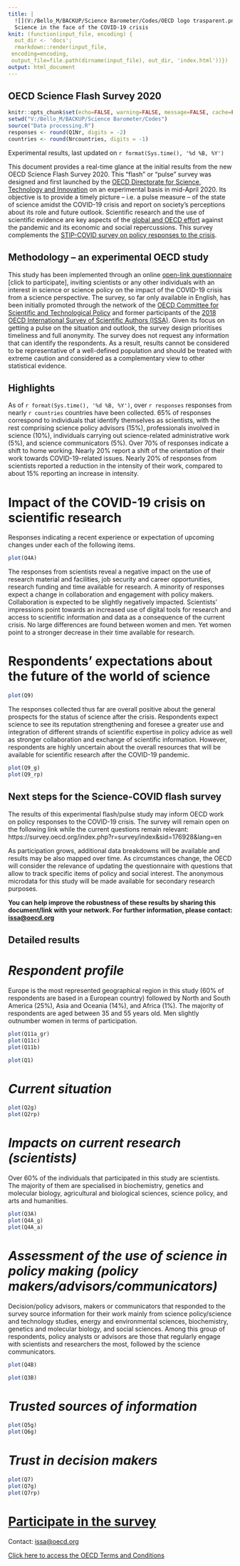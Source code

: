 ```yaml
---
title: |
  ![](V:/Bello_M/BACKUP/Science Barometer/Codes/OECD logo trasparent.png){width=3in}  
  Science in the face of the COVID-19 crisis
knit: (function(input_file, encoding) {
  out_dir <- 'docs';
  rmarkdown::render(input_file,
 encoding=encoding,
 output_file=file.path(dirname(input_file), out_dir, 'index.html'))})
output: html_document
---
```


## OECD Science Flash Survey 2020

```r
knitr::opts_chunk$set(echo=FALSE, warning=FALSE, message=FALSE, cache=FALSE)
setwd("V:/Bello_M/BACKUP/Science Barometer/Codes")
source("Data processing.R")
responses <- round(Q1Nr, digits = -2)
countries <- round(Nrcountries, digits = -1)

```

Experimental results, last updated on `r format(Sys.time(), '%d %B, %Y')`


This document provides a real-time glance at the initial results from the new OECD Science Flash Survey 2020. This “flash” or  “pulse” survey was designed and first launched by the  <a href="https://www.oecd.org/sti/">OECD Directorate for Science, Technology and Innovation</a> on an experimental basis in mid-April 2020. Its objective is to provide a timely picture – i.e. a pulse measure – of the state of science amidst the COVID-19 crisis and report on society's perceptions about its role and future outlook. Scientific research and the use of scientific evidence are key aspects of the <a href="http://www.oecd.org/coronavirus/en/">global and OECD effort</a> against the pandemic and its economic and social repercussions. This survey complements the <a href="https://stip.oecd.org/Covid.html">STIP-COVID survey on policy responses to the crisis</a>. 

## **Methodology – an experimental OECD study** 

This study has been implemented through an online <a href="https://survey.oecd.org/index.php?r=survey/index&sid=176928&lang=en">open-link questionnaire</a> [click to participate],  inviting scientists or any other individuals with an interest in science or science policy on the impact of the COVID-19 crisis from a science perspective. The survey, so far only available in English, has been initially promoted through the network of the <a href="https://community.oecd.org/community/cstp/">OECD Committee for Scientific and Technological Policy</a> and former participants of the <a href="http://oe.cd/issa">2018 OECD International Survey of Scientific Authors (ISSA)</a>. 
Given its focus on getting a pulse on the situation and outlook, the survey design prioritises timeliness and full anonymity. The survey does not request any information that can identify the respondents. As a result, results cannot be considered to be representative of a well-defined population and should be treated with extreme caution and considered as a complementary view to other statistical evidence. 

## **Highlights**

As of `r format(Sys.time(), '%d %B, %Y')`, over `r responses` responses from nearly `r countries` countries have been collected. 65% of responses correspond to individuals that identify themselves as scientists, with the rest comprising science policy advisors (15%), professionals involved in science (10%), individuals carrying out science-related administrative work (5%), and science communicators (5%). Over 70% of responses indicate a shift to home working. Nearly 20% report a shift of the orientation of their work towards COVID-19-related issues. Nearly 20% of responses from scientists reported a reduction in the intensity of their work, compared to about 15% reporting an increase in intensity. 

# **Impact of the COVID-19 crisis on scientific research**

Responses indicating a recent experience or expectation of upcoming changes under each of the following items.

```r
plot(Q4A)
```

The responses from scientists reveal a negative impact on the use of research material and facilities, job security and career opportunities, research funding and time available for research. A minority of responses expect a change in  collaboration and engagement with policy makers. Collaboration is expected to be slightly negatively impacted. Scientists’ impressions point towards an  increased use of digital tools for research and access to scientific information and data as a consequence of the current crisis. No large differences are found between women and men. Yet women point to a stronger decrease in their time available for research.

# **Respondents’ expectations about the future of the world of science**

```r
plot(Q9)
```

The responses collected thus far are overall positive about the general prospects for the status of science after the crisis. Respondents expect science to see its reputation strengthening and foresee a greater use and integration of different strands of scientific expertise in policy advice as well as stronger collaboration and exchange of scientific information. However, respondents are highly uncertain about the overall resources that will be available for scientific research after the COVID-19 pandemic. 

```r
plot(Q9_g)
plot(Q9_rp)
```

## **Next steps for the Science-COVID flash survey**

The results of this experimental flash/pulse study may inform OECD work on policy responses to the COVID-19 crisis. The survey will remain open on the following link while the current questions remain relevant: https://survey.oecd.org/index.php?r=survey/index&sid=176928&lang=en

As participation grows, additional data breakdowns will be available and results may be also mapped over time. As circumstances change, the OECD will consider the relevance of updating the questionnaire with questions that allow to track specific items of policy and social interest. The anonymous microdata for this study will be made available for secondary research purposes. 

**You can help improve the robustness of these results by sharing this document/link with your network. 
For further information, please contact: <a href="mailto:issa@oecd.org?subject=Hyperlinks">issa@oecd.org</a>  **

## **Detailed results** 

# *Respondent profile*

Europe is the most represented geographical region in this study (60% of respondents are based in a European country) followed by North and South America (25%), Asia and Oceania (14%), and Africa (1%). The majority of respondents are aged between 35 and 55 years old. Men slightly outnumber women in terms of participation.

```r
plot(Q11a_gr)
plot(Q11c)
plot(Q11b)
```
```r
plot(Q1)
```

# *Current situation*

```r
plot(Q2g)
plot(Q2rp)
```

# *Impacts on current research (scientists)*

Over 60% of the individuals that participated in this study are scientists. The majority of them are specialised in biochemistry, genetics and molecular biology, agricultural and biological sciences, science policy, and arts and humanities.

```r
plot(Q3A)
plot(Q4A_g)
plot(Q4A_a)
```

# *Assessment of the use of science in policy making (policy makers/advisors/communicators)*

Decision/policy advisors, makers or communicators that responded to the survey source information for their work mainly from science policy/science and technology studies, energy and environmental sciences, biochemistry, genetics and molecular biology, and social sciences. Among this group of respondents, policy analysts or advisors are those that regularly engage with scientists and researchers the most, followed by the science communicators.


```r
plot(Q4B)
```
```r
plot(Q3B)
```

# *Trusted sources of information*

```r
plot(Q5g)
plot(Q6g)
```

# *Trust in decision makers*

```r
plot(Q7)
plot(Q7g)
plot(Q7rp)
```


# <a href="https://survey.oecd.org/index.php?r=survey/index&sid=176928&lang=en">Participate in the survey</a>

Contact: <a href="mailto:issa@oecd.org?subject=Hyperlinks">issa@oecd.org</a>

<a href="http://www.oecd.org/termsandconditions/">Click here to access the OECD Terms and Conditions</a>